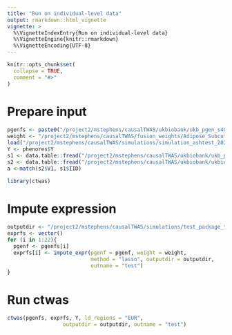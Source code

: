 ```yaml
---
title: "Run on individual-level data"
output: rmarkdown::html_vignette
vignette: >
  %\VignetteIndexEntry{Run on individual-level data}
  %\VignetteEngine{knitr::rmarkdown}
  %\VignetteEncoding{UTF-8}
---
```


```r
knitr::opts_chunk$set(
  collapse = TRUE,
  comment = "#>"
)
```

# Prepare input

```r
pgenfs <- paste0("/project2/mstephens/causalTWAS/ukbiobank/ukb_pgen_s40.22/ukb_chr", 1:22, "_s40.22.pgen")
weight <- "/project2/mstephens/causalTWAS/fusion_weights/Adipose_Subcutaneous"
load("/project2/mstephens/causalTWAS/simulations/simulation_ashtest_20201001/simu_20201001-1-1-pheno.Rd")
Y <- phenores$Y
s1 <- data.table::fread("/project2/mstephens/causalTWAS/ukbiobank/ukb_pgen_s40.22/ukb_chr10_s40.22.psam")
s2 <- data.table::fread("/project2/mstephens/causalTWAS/ukbiobank/ukbiobank_samples_s40.22.txt")
a <-match(s2$V1, s1$IID)
```


```r
library(ctwas)
```

# Impute expression
```r
outputdir <- "/project2/mstephens/causalTWAS/simulations/test_package_temp"
exprfs <- vector()
for (i in 1:22){
  pgenf <- pgenfs[i]
  exprfs[i] <- impute_expr(pgenf = pgenf, weight = weight,
                           method = "lasso", outputdir = outputdir,
                           outname = "test")
}
```

# Run ctwas 
```r
ctwas(pgenfs, exprfs, Y, ld_regions = "EUR",
                  outputdir = outputdir, outname = "test")
```
